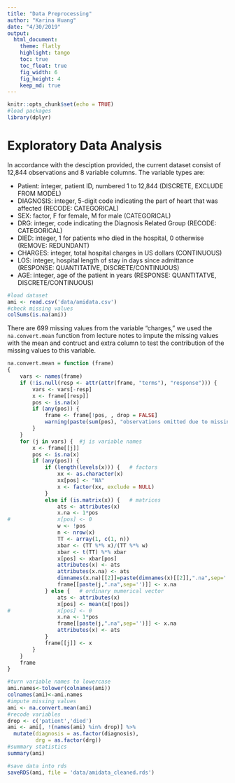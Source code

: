 ```yaml
---
title: "Data Preprocessing"
author: "Karina Huang"
date: "4/30/2019"
output: 
  html_document:
    theme: flatly
    highlight: tango
    toc: true
    toc_float: true
    fig_width: 6
    fig_height: 4
    keep_md: true
---
```


```r
knitr::opts_chunk$set(echo = TRUE)
#load packages
library(dplyr)
```

# Exploratory Data Analysis 

In accordance with the desciption provided, the current dataset consist of 12,844 observations and 8 variable columns. The variable types are:

  * Patient: integer, patient ID, numbered 1 to 12,844 (DISCRETE, EXCLUDE FROM MODEL)
  * DIAGNOSIS: integer, 5-digit code indicating the part of heart that was affected (RECODE: CATEGORICAL)
  * SEX: factor, F for female, M for male (CATEGORICAL)
  * DRG: integer, code indicating the Diagnosis Related Group (RECODE: CATEGORICAL)
  * DIED: integer, 1 for patients who died in the hospital, 0 otherwise (REMOVE: REDUNDANT)
  * CHARGES: integer, total hospital charges in US dollars (CONTINUOUS)
  * LOS: integer, hospital length of stay in days since admittance (RESPONSE: QUANTITATIVE, DISCRETE/CONTINUOUS)
  * AGE: integer, age of the patient in years (RESPONSE: QUANTITATVE, DISCRETE/CONTINUOUS)
  
```r
#load dataset
ami <- read.csv('data/amidata.csv')
#check missing values
colSums(is.na(ami))
```

There are 699 missing values from the variable "charges," we used the `na.convert.mean` function from lecture notes to impute the missing values with the mean and contruct and extra column to test the contribution of the missing values to this variable.

```r
na.convert.mean = function (frame) 
{
    vars <- names(frame)
    if (!is.null(resp <- attr(attr(frame, "terms"), "response"))) {
        vars <- vars[-resp]
        x <- frame[[resp]]
        pos <- is.na(x)
        if (any(pos)) {
            frame <- frame[!pos, , drop = FALSE]
            warning(paste(sum(pos), "observations omitted due to missing values in the response"))
        }
    }
    for (j in vars) {  #j is variable names
        x <- frame[[j]]
        pos <- is.na(x)
        if (any(pos)) {
            if (length(levels(x))) {   # factors
                xx <- as.character(x)
                xx[pos] <- "NA"
                x <- factor(xx, exclude = NULL)
            }
            else if (is.matrix(x)) {   # matrices
                ats <- attributes(x)
                x.na <- 1*pos
#               x[pos] <- 0
                w <- !pos
                n <- nrow(x)
                TT <- array(1, c(1, n))
                xbar <- (TT %*% x)/(TT %*% w)
                xbar <- t(TT) %*% xbar
                x[pos] <- xbar[pos]
                attributes(x) <- ats
                attributes(x.na) <- ats
                dimnames(x.na)[[2]]=paste(dimnames(x)[[2]],".na",sep='')
                frame[[paste(j,".na",sep='')]] <- x.na 
            } else {   # ordinary numerical vector
                ats <- attributes(x)
                x[pos] <- mean(x[!pos])
#               x[pos] <- 0
                x.na <- 1*pos
                frame[[paste(j,".na",sep='')]] <- x.na 
                attributes(x) <- ats
            }
            frame[[j]] <- x
        }
    }
    frame
}
```

```r
#turn variable names to lowercase
ami.names<-tolower(colnames(ami))
colnames(ami)<-ami.names
#impute missing values
ami <- na.convert.mean(ami)
#recode variables
drop <- c('patient','died')
ami <- ami[, !(names(ami) %in% drop)] %>%
  mutate(diagnosis = as.factor(diagnosis),
         drg = as.factor(drg)) 
#summary statistics
summary(ami)

#save data into rds
saveRDS(ami, file = 'data/amidata_cleaned.rds')
```


  